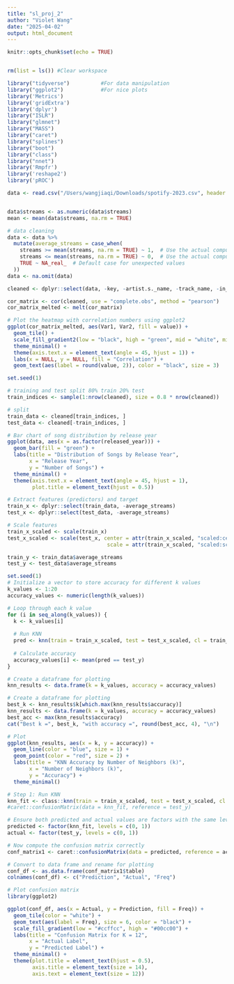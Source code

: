 ```yaml
---
title: "sl_proj_2"
author: "Violet Wang"
date: "2025-04-02"
output: html_document
---
```


```r
knitr::opts_chunk$set(echo = TRUE)


rm(list = ls()) #Clear workspace

library("tidyverse")          #For data manipulation
library("ggplot2")            #For nice plots
library('Metrics')
library('gridExtra')
library('dplyr')
library("ISLR")
library("glmnet")
library("MASS")
library("caret")
library("splines")
library("boot")
library("class")
library("nnet")
library('Rmpfr')
library('reshape2')
library('pROC')
```

```r

data <- read.csv("/Users/wangjiaqi/Downloads/spotify-2023.csv", header = TRUE, sep = ",")


data$streams <- as.numeric(data$streams)
mean <- mean(data$streams, na.rm = TRUE)

# data cleaning
data <- data %>%
  mutate(average_streams = case_when(
    streams >= mean(streams, na.rm = TRUE) ~ 1,  # Use the actual computed mean
    streams <= mean(streams, na.rm = TRUE) ~ 0,  # Use the actual computed mean
    TRUE ~ NA_real_  # Default case for unexpected values
  ))
data <- na.omit(data)
```

```r
cleaned <- dplyr::select(data, -key, -artist.s._name, -track_name, -in_deezer_playlists, -in_shazam_charts, -mode, -streams)

cor_matrix <- cor(cleaned, use = "complete.obs", method = "pearson")
cor_matrix_melted <- melt(cor_matrix)

# Plot the heatmap with correlation numbers using ggplot2
ggplot(cor_matrix_melted, aes(Var1, Var2, fill = value)) +
  geom_tile() +
  scale_fill_gradient2(low = "black", high = "green", mid = "white", midpoint = 0) +
  theme_minimal() +
  theme(axis.text.x = element_text(angle = 45, hjust = 1)) +
  labs(x = NULL, y = NULL, fill = "Correlation") +
  geom_text(aes(label = round(value, 2)), color = "black", size = 3)
```

```r
set.seed(1)

# training and test split 80% train 20% test
train_indices <- sample(1:nrow(cleaned), size = 0.8 * nrow(cleaned))

# split
train_data <- cleaned[train_indices, ]
test_data <- cleaned[-train_indices, ]

```

```r
# Bar chart of song distribution by release year
ggplot(data, aes(x = as.factor(released_year))) +
  geom_bar(fill = "green") +
  labs(title = "Distribution of Songs by Release Year",
       x = "Release Year",
       y = "Number of Songs") +
  theme_minimal() +
  theme(axis.text.x = element_text(angle = 45, hjust = 1),
        plot.title = element_text(hjust = 0.5))

```

```r
# Extract features (predictors) and target
train_x <- dplyr::select(train_data, -average_streams)
test_x <- dplyr::select(test_data, -average_streams)

# Scale features
train_x_scaled <- scale(train_x)
test_x_scaled <- scale(test_x, center = attr(train_x_scaled, "scaled:center"),
                                scale = attr(train_x_scaled, "scaled:scale"))

train_y <- train_data$average_streams
test_y <- test_data$average_streams
```

```r
set.seed(1)
# Initialize a vector to store accuracy for different k values
k_values <- 1:20
accuracy_values <- numeric(length(k_values))

# Loop through each k value
for (i in seq_along(k_values)) {
  k <- k_values[i]
  
  # Run KNN
  pred <- knn(train = train_x_scaled, test = test_x_scaled, cl = train_y, k = k)
  
  # Calculate accuracy
  accuracy_values[i] <- mean(pred == test_y)
}

# Create a dataframe for plotting
knn_results <- data.frame(k = k_values, accuracy = accuracy_values)

# Create a dataframe for plotting
best_k <- knn_results$k[which.max(knn_results$accuracy)]
knn_results <- data.frame(k = k_values, accuracy = accuracy_values)
best_acc <- max(knn_results$accuracy)
cat("Best k =", best_k, "with accuracy =", round(best_acc, 4), "\n")

# Plot
ggplot(knn_results, aes(x = k, y = accuracy)) +
  geom_line(color = "blue", size = 1) +
  geom_point(color = "red", size = 2) +
  labs(title = "KNN Accuracy by Number of Neighbors (k)",
       x = "Number of Neighbors (k)",
       y = "Accuracy") +
  theme_minimal()

# Step 1: Run KNN
knn_fit <- class::knn(train = train_x_scaled, test = test_x_scaled, cl = train_y, k = 12)
#caret::confusionMatrix(data = knn_fit, reference = test_y)

# Ensure both predicted and actual values are factors with the same levels
predicted <- factor(knn_fit, levels = c(0, 1))
actual <- factor(test_y, levels = c(0, 1))

# Now compute the confusion matrix correctly
conf_matrix1 <- caret::confusionMatrix(data = predicted, reference = actual)

# Convert to data frame and rename for plotting
conf_df <- as.data.frame(conf_matrix1$table)
colnames(conf_df) <- c("Prediction", "Actual", "Freq")

# Plot confusion matrix
library(ggplot2)

ggplot(conf_df, aes(x = Actual, y = Prediction, fill = Freq)) +
  geom_tile(color = "white") +
  geom_text(aes(label = Freq), size = 6, color = "black") +
  scale_fill_gradient(low = "#ccffcc", high = "#00cc00") +
  labs(title = "Confusion Matrix for K = 12",
       x = "Actual Label",
       y = "Predicted Label") +
  theme_minimal() +
  theme(plot.title = element_text(hjust = 0.5),
        axis.title = element_text(size = 14),
        axis.text = element_text(size = 12))
```
